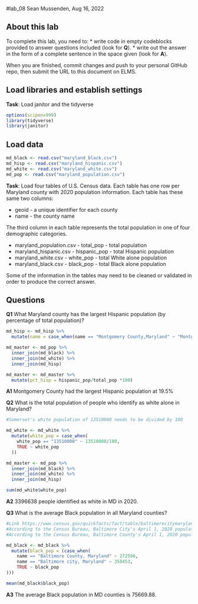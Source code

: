#lab_08
Sean Mussenden, Aug 16, 2022

## About this lab

To complete this lab, you need to:
* write code in empty codeblocks provided to answer questions included (look for **Q**).
* write out the answer in the form of a complete sentence in the space given (look for **A**).

When you are finished, commit changes and push to your personal GitHub repo, then submit the URL to this document on ELMS.

## Load libraries and establish settings
**Task**: Load janitor and the tidyverse

```r
options(scipen=999)
library(tidyverse)
library(janitor)
```
## Load data

```r
md_black <- read.csv("maryland_black.csv")
md_hisp <- read.csv("maryland_hispanic.csv")
md_white <- read.csv("maryland_white.csv")
md_pop <- read.csv("maryland_population.csv")

```



**Task**: Load four tables of U.S. Census data.  Each table has one row per Maryland county with 2020 population information.  Each table has these same two columns:

* geoid - a unique identifier for each county
* name - the county name

The third column in each table represents the total population in one of four demographic categories.

* maryland_population.csv - total_pop - total population 
* maryland_hispanic.csv - hispanic_pop - total Hispanic population
* maryland_white.csv - white_pop - total White alone population
* maryland_black.csv - black_pop - total Black alone population

Some of the information in the tables may need to be cleaned or validated in order to produce the correct answer.  

## Questions

**Q1**  What Maryland county has the largest Hispanic population (by percentage of total population)? 

```r

md_hisp <- md_hisp %>%
  mutate(name = case_when(name == "Montgomery County,Maryland" ~ "Montgomery County, Maryland", TRUE ~name))

md_master <- md_pop %>%
  inner_join(md_black) %>% 
  inner_join(md_white) %>% 
  inner_join(md_hisp)

md_master <- md_master %>% 
  mutate(pct_hisp = hispanic_pop/total_pop *100)
```
**A1** Montgomery County had the largest Hispanic population at 19.5%


**Q2**  What is the total population of people who identify as white alone in Maryland? 
```r

#Somerset's white population of 13510000 needs to be divided by 100

md_white <- md_white %>%
  mutate(white_pop = case_when(
    white_pop == "13510000" ~ 13510000/100,
    TRUE ~ white_pop
  ))

md_master <- md_pop %>%
  inner_join(md_black) %>% 
  inner_join(md_white) %>% 
  inner_join(md_hisp)

sum(md_white$white_pop)

```
**A2**  3396638 people identified as white in MD in 2020.

**Q3** What is the average Black population in all Maryland counties? 
```r
#Link https://www.census.gov/quickfacts/fact/table/baltimorecitymaryland/RHI225222#RHI225222 
#According to the Census Bureau, Baltimore City's April 1, 2020 population was 585,708 and 61.2% of the population was Black, so this is 358,453 people.
#According to the Census Bureau, Baltimore County's April 1, 2020 population was 854,535 and 31.9% of the population was Black, so this is 272,596 people.

md_black <- md_black %>% 
  mutate(black_pop = (case_when(
    name == "Baltimore County, Maryland" ~ 272596, 
    name == "Baltimore city, Maryland" ~ 358453,
    TRUE ~ black_pop
)))

mean(md_black$black_pop)
```
**A3** The average Black population in MD counties is 75669.88.

